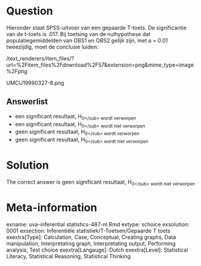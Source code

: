 Question
========

Hieronder staat SPSS-uitvoer van een gepaarde T-toets. De significantie van de t-toets is .017. Bij toetsing van de nulhypothese dat populatiegemiddelden van OBS1 en OBS2 gelijk zijn, met a = 0.01 tweezijdig, moet de conclusie luiden: 

 /text_renderers/item_files/?url=%2Fitem_files%2Fdownload%2F57&extension=png&mime_type=image%2Fpng 

 UMCU19990327-8.png 

Answerlist
----------
* een significant resultaat, H<sub>0<\/sub> wordt verworpen
* een significant resultaat, H<sub>0<\/sub> wordt niet verworpen
* geen significant resultaat, H<sub>0<\/sub> wordt verworpen
* geen significant resultaat, H<sub>0<\/sub> wordt niet verworpen

Solution
========

The correct answer is  geen significant resultaat, H<sub>0<\/sub> wordt niet verworpen 

Meta-information
================
exname: uva-inferential statistics-487-nl.Rmd 
extype: schoice 
exsolution: 0001 
exsection: Inferentiële statistiek/T-Toetsen/Gepaarde T toets
exextra[Type]: Calculation, Case, Conceptual, Creating graphs, Data manipulation, Interpretating graph, Interpretating output, Performing analysis, Test choice 
exextra[Langauge]: Dutch 
exextra[Level]: Statistical Literacy, Statistical Reasoning, Statistical Thinking 
